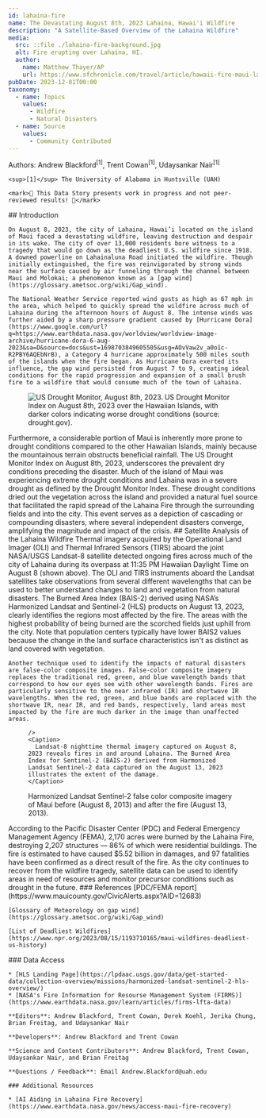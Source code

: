 ---
id: lahaina-fire
name: The Devastating August 8th, 2023 Lahaina, Hawai'i Wildfire
description: "A Satellite-Based Overview of the Lahaina Wildfire"
media:
  src: ::file ./lahaina-fire-background.jpg
  alt: Fire erupting over Lahaina, HI.
  author:
    name: Matthew Thayer/AP
    url: https://www.sfchronicle.com/travel/article/hawaii-fire-maui-lahaina-18289213.php
pubDate: 2023-12-01T00:00
taxonomy:
  - name: Topics
    values:
      - Wildfire
      - Natural Disasters
  - name: Source
    values:
      - Community Contributed
---

<Block>
  <Prose>
    Authors: Andrew Blackford<sup>[1]</sup>, Trent Cowan<sup>[1]</sup>, Udaysankar Nair<sup>[1]</sup>
    
    <sup>[1]</sup> The University of Alabama in Huntsville (UAH)

    <mark>🚧 This Data Story presents work in progress and not peer-reviewed results! 🚧</mark>
    
  </Prose>
</Block>

<Block>
  <Prose>
    ## Introduction
    
    On August 8, 2023, the city of Lahaina, Hawai’i located on the island of Maui faced a devastating wildfire, leaving destruction and despair in its wake. The city of over 13,000 residents bore witness to a tragedy that would go down as the deadliest U.S. wildfire since 1918. A downed powerline on Lahainaluna Road initiated the wildfire. Though initially extinguished, the fire was reinvigorated by strong winds near the surface caused by air funneling through the channel between Maui and Molokai; a phenomenon known as a [gap wind](https://glossary.ametsoc.org/wiki/Gap_wind).

    The National Weather Service reported wind gusts as high as 67 mph in the area, which helped to quickly spread the wildfire across much of Lahaina during the afternoon hours of August 8. The intense winds was further aided by a sharp pressure gradient caused by [Hurricane Dora](https://www.google.com/url?q=https://www.earthdata.nasa.gov/worldview/worldview-image-archive/hurricane-dora-6-aug-2023&sa=D&source=docs&ust=1698703849605505&usg=AOvVaw2v_a0o1c-R2PBY6AQEbNrB), a Category 4 hurricane approximately 500 miles south of the islands when the fire began. As Hurricane Dora exerted its influence, the gap wind persisted from August 7 to 9, creating ideal conditions for the rapid progression and expansion of a small brush fire to a wildfire that would consume much of the town of Lahaina.
  </Prose>
</Block>

<Block>
  <Figure>
    <Image
      src={new URL('./lahaina-fire-drought-monitor.jpg', import.meta.url).href}
      alt='US Drought Monitor, August 8th, 2023.'
      align='left'
    />
    <Caption>
      US Drought Monitor Index on August 8th, 2023 over the Hawaiian Islands, with darker colors indicating worse drought conditions (source: drought.gov).
    </Caption>
  </Figure>

  <Prose>
    Furthermore, a considerable portion of Maui is inherently more prone to drought conditions compared to the other Hawaiian Islands, mainly because the mountainous terrain obstructs beneficial rainfall. The US Drought Monitor Index on August 8th, 2023, underscores the prevalent dry conditions preceding the disaster. Much of the island of Maui was experiencing extreme drought conditions and Lahaina was in a severe drought as defined by the Drought Monitor Index. These drought conditions dried out the vegetation across the island and provided a natural fuel source that facilitated the rapid spread of the Lahaina Fire through the surrounding fields and into the city. This event serves as a depiction of cascading or compounding disasters, where several independent disasters converge, amplifying the magnitude and impact of the crisis.
  </Prose>
</Block>

<Block>
  <Prose>
    ## Satellite Analysis of the Lahaina Wildfire
    Thermal imagery acquired by the Operational Land Imager (OLI) and Thermal Infrared Sensors (TIRS) aboard the joint NASA/USGS Landsat-8 satellite detected ongoing fires across much of the city of Lahaina during its overpass at 11:35 PM Hawaiian Daylight Time on August 8 (shown above). The OLI and TIRS instruments aboard the Landsat satellites take observations from several different wavelengths that can be used to better understand changes to land and vegetation from natural disasters. The Burned Area Index (BAIS-2) derived using NASA’s Harmonized Landsat and Sentinel-2 (HLS) products on August 13, 2023, clearly identifies the regions most affected by the fire. The areas with the highest probability of being burned are the scorched fields just uphill from the city. Note that population centers typically have lower BAIS2 values because the change in the land surface characteristics isn't as distinct as land covered with vegetation.

    Another technique used to identify the impacts of natural disasters are false-color composite images. False-color composite imagery replaces the traditional red, green, and blue wavelength bands that correspond to how our eyes see with other wavelength bands. Fires are particularly sensitive to the near infrared (IR) and shortwave IR wavelengths. When the red, green, and blue bands are replaced with the shortwave IR, near IR, and red bands, respectively, land areas most impacted by the fire are much darker in the image than unaffected areas. 
  </Prose>

  <Figure>
    <Map
      datasetId='lahaina-fire'
      layerId='landsat-nighttime-thermal'
      dateTime='2023-08-08'
      compareDateTime='2023-08-13'

    />
    <Caption>
      Landsat-8 nighttime thermal imagery captured on August 8, 2023 reveals fires in and around Lahaina. The Burned Area Index for Sentinel-2 (BAIS-2) derived from Harmonized Landsat Sentinel-2 data captured on the August 13, 2023 illustrates the extent of the damage.
    </Caption>
  </Figure>
</Block>

<Block>
  <Figure>
    <Map
      center={[-156.68108, 20.88130]}
      zoom={12}
      datasetId='lahaina-fire'
      layerId='hls-swir-falsecolor-composite'
      dateTime='2023-08-08'
      compareDateTime='2023-08-13'
    />
    <Caption>
      Harmonized Landsat Sentinel-2 false color composite imagery of Maui before (August 8, 2013) and after the fire (August 13, 2013).
    </Caption>
  </Figure>
</Block>

<Block>
  <Prose>
    According to the Pacific Disaster Center (PDC) and Federal Emergency Management Agency (FEMA), 2,170 acres were burned by the Lahaina Fire, destroying 2,207 structures — 86% of which were residential buildings. The fire is estimated to have caused $5.52 billion in damages, and 97 fatalities have been confirmed as a direct result of the fire. As the city continues to recover from the wildfire tragedy, satellite data can be used to identify areas in need of resources and monitor precursor conditions such as drought in the future.
  </Prose>
</Block>

<Block>
  <Prose>
    ### References
    [PDC/FEMA report](https://www.mauicounty.gov/CivicAlerts.aspx?AID=12683)
    
    [Glossary of Meteorology on gap wind](https://glossary.ametsoc.org/wiki/Gap_wind)

    [List of Deadliest Wildfires](https://www.npr.org/2023/08/15/1193710165/maui-wildfires-deadliest-us-history)

  </Prose>
</Block>

<Block>
  <Prose>
    ### Data Access

    * [HLS Landing Page](https://lpdaac.usgs.gov/data/get-started-data/collection-overview/missions/harmonized-landsat-sentinel-2-hls-overview/)
    * [NASA's Fire Information for Resourse Management System (FIRMS)](https://www.earthdata.nasa.gov/learn/articles/firms-lfta-data)

  </Prose>
</Block>

<Block>
  <Prose>

    **Editors**: Andrew Blackford, Trent Cowan, Derek Koehl, Jerika Chung, Brian Freitag, and Udaysankar Nair

    **Developers**: Andrew Blackford and Trent Cowan

    **Science and Content Contributors**: Andrew Blackford, Trent Cowan, Udaysankar Nair, and Brian Freitag

    **Questions / Feedback**: Email Andrew.Blackford@uah.edu

    ### Additional Resources

    * [AI Aiding in Lahaina Fire Recovery](https://www.earthdata.nasa.gov/news/access-maui-fire-recovery)

  </Prose>
</Block>
